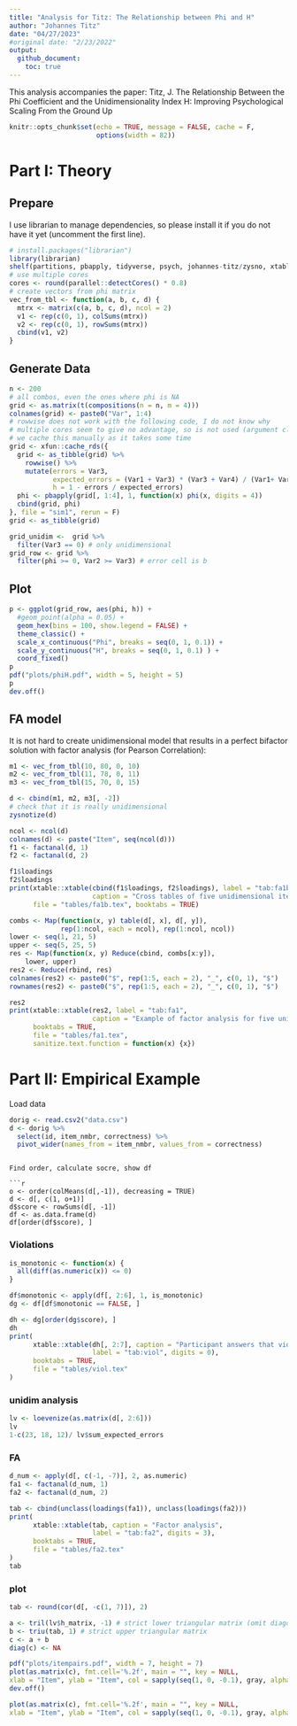 ```yaml
---
title: "Analysis for Titz: The Relationship between Phi and H"
author: "Johannes Titz"
date: "04/27/2023"
#original date: "2/23/2022"
output:
  github_document:
    toc: true
---
```

<!-- @myself: the paper is in 2022/fa_paper-->
This analysis accompanies the paper: Titz, J. The Relationship Between the Phi Coefficient and the Unidimensionality Index H: Improving Psychological Scaling From the Ground Up

```r
knitr::opts_chunk$set(echo = TRUE, message = FALSE, cache = F,
                      options(width = 82))
```

# Part I: Theory

## Prepare

I use librarian to manage dependencies, so please install it if you do not have it yet (uncomment the first line).

```r
# install.packages("librarian")
library(librarian)
shelf(partitions, pbapply, tidyverse, psych, johannes-titz/zysno, xtable, Matrix, plot.matrix)
# use multiple cores
cores <- round(parallel::detectCores() * 0.8)
# create vectors from phi matrix
vec_from_tbl <- function(a, b, c, d) {
  mtrx <- matrix(c(a, b, c, d), ncol = 2)
  v1 <- rep(c(0, 1), colSums(mtrx))
  v2 <- rep(c(0, 1), rowSums(mtrx))
  cbind(v1, v2)
}
```

## Generate Data

```r
n <- 200
# all combos, even the ones where phi is NA
grid <- as.matrix(t(compositions(n = n, m = 4)))
colnames(grid) <- paste0("Var", 1:4)
# rowwise does not work with the following code, I do not know why
# multiple cores seem to give no advantage, so is not used (argument cl)
# we cache this manually as it takes some time
grid <- xfun::cache_rds({
  grid <- as_tibble(grid) %>%
    rowwise() %>%
    mutate(errors = Var3,
           expected_errors = (Var1 + Var3) * (Var3 + Var4) / (Var1+ Var2+ Var3+ Var4),
           h = 1 - errors / expected_errors)
  phi <- pbapply(grid[, 1:4], 1, function(x) phi(x, digits = 4))
  cbind(grid, phi)
}, file = "sim1", rerun = F)
grid <- as_tibble(grid)
```

```r
grid_unidim <-  grid %>%
  filter(Var3 == 0) # only unidimensional
grid_row <- grid %>%
  filter(phi >= 0, Var2 >= Var3) # error cell is b
```

## Plot

```r
p <- ggplot(grid_row, aes(phi, h)) + 
  #geom_point(alpha = 0.05) +
  geom_hex(bins = 100, show.legend = FALSE) + 
  theme_classic() +
  scale_x_continuous("Phi", breaks = seq(0, 1, 0.1)) + 
  scale_y_continuous("H", breaks = seq(0, 1, 0.1) ) + 
  coord_fixed()
p
pdf("plots/phiH.pdf", width = 5, height = 5)
p
dev.off()
```

## FA model

It is not hard to create unidimensional model that results in a perfect bifactor solution with factor analysis (for Pearson Correlation):

```r
m1 <- vec_from_tbl(10, 80, 0, 10)
m2 <- vec_from_tbl(11, 78, 0, 11)
m3 <- vec_from_tbl(15, 70, 0, 15)

d <- cbind(m1, m2, m3[, -2])
# check that it is really unidimensional
zysnotize(d)

ncol <- ncol(d)
colnames(d) <- paste("Item", seq(ncol(d)))
f1 <- factanal(d, 1)
f2 <- factanal(d, 2)

f1$loadings
f2$loadings
print(xtable::xtable(cbind(f1$loadings, f2$loadings), label = "tab:fa1b", 
                     caption = "Cross tables of five unidimensional items"),
      file = "tables/fa1b.tex", booktabs = TRUE)

combs <- Map(function(x, y) table(d[, x], d[, y]),
             rep(1:ncol, each = ncol), rep(1:ncol, ncol))
lower <- seq(1, 21, 5)
upper <- seq(5, 25, 5)
res <- Map(function(x, y) Reduce(cbind, combs[x:y]),
    lower, upper)
res2 <- Reduce(rbind, res)
colnames(res2) <- paste0("$", rep(1:5, each = 2), "_", c(0, 1), "$")
rownames(res2) <- paste0("$", rep(1:5, each = 2), "_", c(0, 1), "$")

res2
print(xtable::xtable(res2, label = "tab:fa1",
                     caption = "Example of factor analysis for five unidimensional items"),
      booktabs = TRUE,
      file = "tables/fa1.tex",
      sanitize.text.function = function(x) {x})
```

# Part II: Empirical Example

Load data

```r
dorig <- read.csv2("data.csv")
d <- dorig %>%
  select(id, item_nmbr, correctness) %>%
  pivot_wider(names_from = item_nmbr, values_from = correctness)
```
```

Find order, calculate socre, show df

```r
o <- order(colMeans(d[,-1]), decreasing = TRUE)
d <- d[, c(1, o+1)]
d$score <- rowSums(d[, -1])
df <- as.data.frame(d)
df[order(df$score), ]
```

### Violations

```r
is_monotonic <- function(x) {
  all(diff(as.numeric(x)) <= 0)
}

df$monotonic <- apply(df[, 2:6], 1, is_monotonic)
dg <- df[df$monotonic == FALSE, ]

dh <- dg[order(dg$score), ]
dh
print(
      xtable::xtable(dh[, 2:7], caption = "Participant answers that violate unidimensionality", 
                     label = "tab:viol", digits = 0),
      booktabs = TRUE,
      file = "tables/viol.tex"
)
```

### unidim analysis

```r
lv <- loevenize(as.matrix(d[, 2:6]))
lv
1-c(23, 18, 12)/ lv$sum_expected_errors
```

### FA

```r
d_num <- apply(d[, c(-1, -7)], 2, as.numeric)
fa1 <- factanal(d_num, 1)
fa2 <- factanal(d_num, 2)

tab <- cbind(unclass(loadings(fa1)), unclass(loadings(fa2)))
print(
      xtable::xtable(tab, caption = "Factor analysis",
                     label = "tab:fa2", digits = 3),
      booktabs = TRUE,
      file = "tables/fa2.tex"
)
tab
```

### plot

```r
tab <- round(cor(d[, -c(1, 7)]), 2)

a <- tril(lv$h_matrix, -1) # strict lower triangular matrix (omit diagonals)
b <- triu(tab, 1) # strict upper triangular matrix
c <- a + b
diag(c) <- NA

pdf("plots/itempairs.pdf", width = 7, height = 7)
plot(as.matrix(c), fmt.cell='%.2f', main = "", key = NULL,
xlab = "Item", ylab = "Item", col = sapply(seq(1, 0, -0.1), gray, alpha = 0.5))
dev.off()

plot(as.matrix(c), fmt.cell='%.2f', main = "", key = NULL,
xlab = "Item", ylab = "Item", col = sapply(seq(1, 0, -0.1), gray, alpha = 0.5))
```

